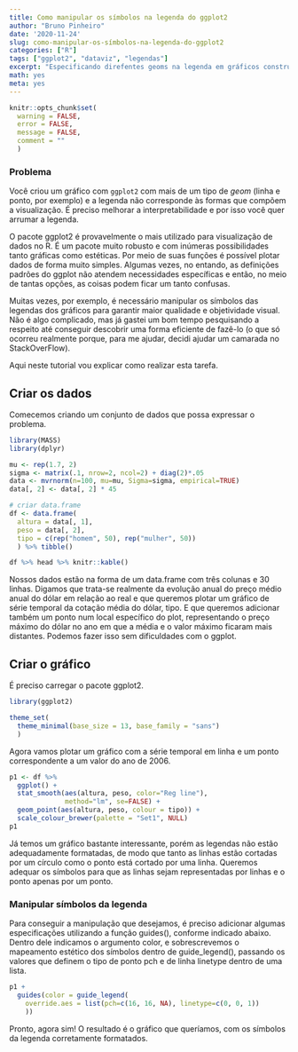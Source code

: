 ```yaml
---
title: Como manipular os símbolos na legenda do ggplot2
author: "Bruno Pinheiro"
date: '2020-11-24'
slug: como-manipular-os-símbolos-na-legenda-do-ggplot2
categories: ["R"]
tags: ["ggplot2", "dataviz", "legendas"] 
excerpt: "Especificando direfentes geoms na legenda em gráficos construídos com ggplot2"
math: yes
meta: yes
---
```


```r
knitr::opts_chunk$set(
  warning = FALSE,
  error = FALSE,
  message = FALSE,
  comment = ""
  )
```

### Problema 

Você criou um gráfico com `ggplot2` com mais de um tipo de _geom_ (linha e ponto, por exemplo) e a legenda não corresponde às formas que compõem a visualização. É preciso melhorar a interpretabilidade e por isso você quer arrumar a legenda.

O pacote ggplot2 é provavelmente o mais utilizado para visualização de dados no R. É um pacote muito robusto e com inúmeras possibilidades tanto gráficas como estéticas. Por meio de suas funções é possível plotar dados de forma muito simples. Algumas vezes, no entando, as definições padrões do ggplot não atendem necessidades específicas e então, no meio de tantas opções, as coisas podem ficar um tanto confusas.

Muitas vezes, por exemplo, é necessário manipular os símbolos das legendas dos gráficos para garantir maior qualidade e objetividade visual. Não é algo complicado, mas já gastei um bom tempo pesquisando a respeito até conseguir descobrir uma forma eficiente de fazê-lo (o que só ocorreu realmente porque, para me ajudar, decidi ajudar um camarada no StackOverFlow).

Aqui neste tutorial vou explicar como realizar esta tarefa.

## Criar os dados

Comecemos criando um conjunto de dados que possa expressar o problema.

```r
library(MASS)
library(dplyr)

mu <- rep(1.7, 2)
sigma <- matrix(.1, nrow=2, ncol=2) + diag(2)*.05
data <- mvrnorm(n=100, mu=mu, Sigma=sigma, empirical=TRUE)
data[, 2] <- data[, 2] * 45

# criar data.frame
df <- data.frame(
  altura = data[, 1],
  peso = data[, 2],
  tipo = c(rep("homem", 50), rep("mulher", 50))
  ) %>% tibble()

df %>% head %>% knitr::kable()
```

Nossos dados estão na forma de um data.frame com três colunas e 30 linhas. Digamos que trata-se realmente da evolução anual do preço médio anual do dólar em relação ao real e que queremos plotar um gráfico de série temporal da cotação média do dólar, tipo. E que queremos adicionar também um ponto num local específico do plot, representando o preço máximo do dólar no ano em que a média e o valor máximo ficaram mais distantes. Podemos fazer isso sem dificuldades com o ggplot.

## Criar o gráfico

É preciso carregar o pacote ggplot2.

```r
library(ggplot2)

theme_set(
  theme_minimal(base_size = 13, base_family = "sans")
  )
```

Agora vamos plotar um gráfico com a série temporal em linha e um ponto correspondente a um valor do ano de 2006.

```r
p1 <- df %>% 
  ggplot() +
  stat_smooth(aes(altura, peso, color="Reg line"),
              method="lm", se=FALSE) +
  geom_point(aes(altura, peso, colour = tipo)) +
  scale_colour_brewer(palette = "Set1", NULL)
p1
```


Já temos um gráfico bastante interessante, porém as legendas não estão adequadamente formatadas, de modo que tanto as linhas estão cortadas por um círculo como o ponto está cortado por uma linha. Queremos adequar os símbolos para que as linhas sejam representadas por linhas e o ponto apenas por um ponto.

### Manipular símbolos da legenda

Para conseguir a manipulação que desejamos, é preciso adicionar algumas especificações utilizando a função guides(), conforme indicado abaixo. Dentro dele indicamos o argumento color, e sobrescrevemos o mapeamento estético dos símbolos dentro de guide_legend(), passando os valores que definem o tipo de ponto pch e de linha linetype dentro de uma lista.

```r
p1 +
  guides(color = guide_legend(
    override.aes = list(pch=c(16, 16, NA), linetype=c(0, 0, 1))
    ))
```

Pronto, agora sim! O resultado é o gráfico que queríamos, com os símbolos da legenda corretamente formatados.
